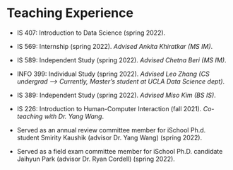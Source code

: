 # Teaching Experience
<!-- ```{r teaching-experience}
ezpickr::pick("data/teaching-experience.xlsx") %>%
  tidyr::fill(-why) %>%
  vitae::detailed_entries(what, when, with, where, why)
``` -->

* IS 407: Introduction to Data Science (spring 2022).

* IS 569: Internship (spring 2022). *Advised Ankita Khiratkar (MS IM)*.

* IS 589: Independent Study (spring 2022). *Advised Chetna Beri (MS IM)*.

* INFO 399: Individual Study (spring 2022). *Advised Leo Zhang (CS undergrad --> Currently, Master's student at UCLA Data Science dept)*.

* IS 389: Independent Study (spring 2022). *Advised Miso Kim (BS IS)*.

* IS 226: Introduction to Human-Computer Interaction (fall 2021). *Co-teaching with Dr. Yang Wang*.

* Served as an annual review committee member for iSchool Ph.d. student Smirity Kaushik (advisor Dr. Yang Wang) (spring 2022).

* Served as a field exam committee member for iSchool Ph.D. candidate Jaihyun Park (advisor Dr. Ryan Cordell) (spring 2022).
